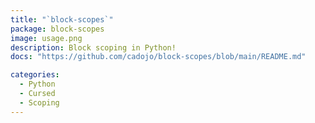 ```yaml
---
title: "`block-scopes`"
package: block-scopes
image: usage.png
description: Block scoping in Python!
docs: "https://github.com/cadojo/block-scopes/blob/main/README.md"

categories: 
  - Python
  - Cursed
  - Scoping
---
```

